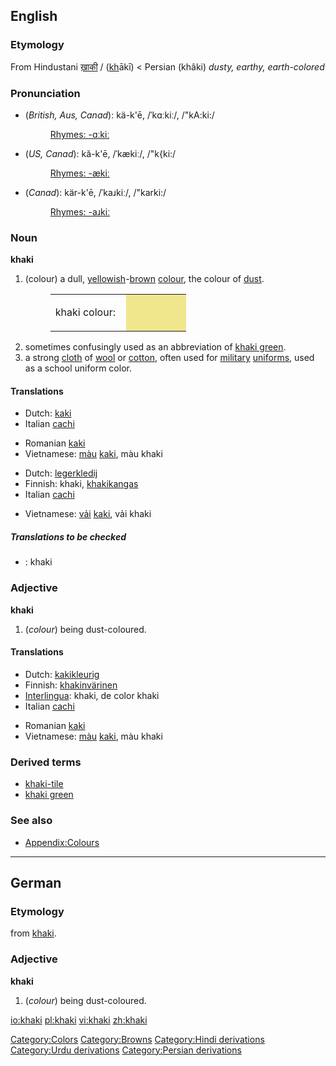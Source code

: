 ==English==

===Etymology===
From Hindustani [[ख़ाकी]] / {{URchar|[[خاکی#Urdu|خاکی]]}} (<u>kh</u>ākī) < Persian {{FAchar|[[خاکی]]}} (khâki) ''dusty, earthy, earth-colored''

===Pronunciation===
*(''British, Aus, Canad''): kä-k'ē, /ˈkɑːkiː/, /"kA:ki:/
*:[[Rhymes:English:-ɑːkiː|Rhymes: -ɑːkiː]]
*(''US, Canad''): kă-k'ē, /ˈkækiː/, /"k{ki:/
*:[[Rhymes:English:-ækiː|Rhymes: -ækiː]]
*(''Canad''): kär-k'ē, /ˈkaɹkiː/, /"karki:/
*:[[Rhymes:English:-aɹkiː|Rhymes: -aɹkiː]]

===Noun===
'''khaki'''

# (colour) a dull, [[yellow]]ish-[[brown]] [[color|colour]], the colour of [[dust]].
#:<table><tr><td>khaki colour: &nbsp;</td><td bgcolor="#F0E68C" width="80">&nbsp; </td></tr></table>
# sometimes confusingly used as an abbreviation of [[khaki green]].
# a strong [[cloth]] of [[wool]] or [[cotton]], often used for [[military]] [[uniform]]s, used as a school uniform color.

====Translations====
{{trans-top|colour}}
*Dutch: [[kaki]] {{n}}
*Italian [[cachi]] {{m}}
{{trans-mid}}
*Romanian [[kaki]]
*Vietnamese: [[màu]] [[kaki]], màu khaki
{{trans-bottom}}

{{trans-top|cloth}}
*Dutch: [[legerkledij]] {{f}}
*Finnish: khaki, [[khakikangas]]
*Italian [[cachi]] {{m}}
{{trans-mid}}
*Vietnamese: [[vải]] [[kaki]], vải khaki
{{trans-bottom}}

=====Translations to be checked=====
{{checktrans}}
<!--Remove this section once all of the translations below have been moved into the tables above.-->
*{{ttbc|Interlingua}}: khaki

===Adjective===
'''khaki'''

# (''colour'') being dust-coloured.

====Translations====
{{trans-top|colour}}
*Dutch: [[kakikleurig]]
*Finnish: [[khakinvärinen]]
*[[Interlingua]]: khaki, de color khaki
*Italian [[cachi]] {{m}}
{{trans-mid}}
*Romanian [[kaki]]
*Vietnamese: [[màu]] [[kaki]], màu khaki
{{trans-bottom}}

===Derived terms===
*[[khaki-tile]]
*[[khaki green]]

===See also===
*[[Wiktionary_Appendix:Colours|Appendix:Colours]]

----

==German==

===Etymology===
from {{E.}} [[khaki]].

===Adjective===
'''khaki'''

# (''colour'') being dust-coloured.

[[Category:Colors]]
[[Category:Browns]]
[[Category:Hindi derivations]]
[[Category:Urdu derivations]]
[[Category:Persian derivations]]

[[io:khaki]]
[[pl:khaki]]
[[vi:khaki]]
[[zh:khaki]]